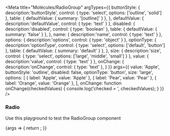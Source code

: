 

<Meta
  title="Molécules/RadioGroup"
  argTypes={{
    buttonStyle: { 
      description:'buttonStyle', 
      control: {
        type: 'select',
        options: ['outline', 'solid']
      },
      table: {
        defaultValue: {
          summary: '[outline]'
        }
      },
    },
    defaultValue: {
      description:'defaultValue', 
      control: {
        type: 'text'
      }
    },
    disabled: {
      description:'disabled', 
      control: {
        type: 'boolean'
      },
      table: {
        defaultValue: {
          summary: 'false'
        }
      },
    },
    name: {
      description:'name', 
      control: {
        type: 'text'
      }
    },  
    options: {
      description:'options', 
      control: {
        type: 'object'
      }
    }, 
    optionType: {
      description:'optionType', 
      control: {
        type: 'select',
        options: ['default', 'button']
      },
      table: {
        defaultValue: {
          summary: 'default'
        }
      },
    }, 
    size: {
      description:'size', 
      control: {
        type: 'select',
        options: ['large', 'middle', 'small']
      }
    }, 
    value: {
      description:'value', 
      control: {
        type: 'text'
      }
    }, 
    onChange: {
      description:'onChange', 
      control: {
        type: 'text'
      },
    }
  }}
  args={{
    value: 'Apple',
    buttonStyle: 'outline',
    disabled: false,
    optionType: 'button',
    size: 'large',
    options: [
      { label: 'Apple', value: 'Apple' },
      { label: 'Pear', value: 'Pear' },
      { label: 'Orange', value: 'Orange' },
    ],
    onChange: function onChange(checkedValues) {
      console.log('checked = ', checkedValues);
    }
  }}
/>

### Radio

Use this playground to test the RadioGroup component

<Canvas>
  <Story name="Standard">
    {args => {
      return <RadioGroup {...args} />;
    }}
  </Story>
</Canvas>

<ArgsTable story="Standard" />